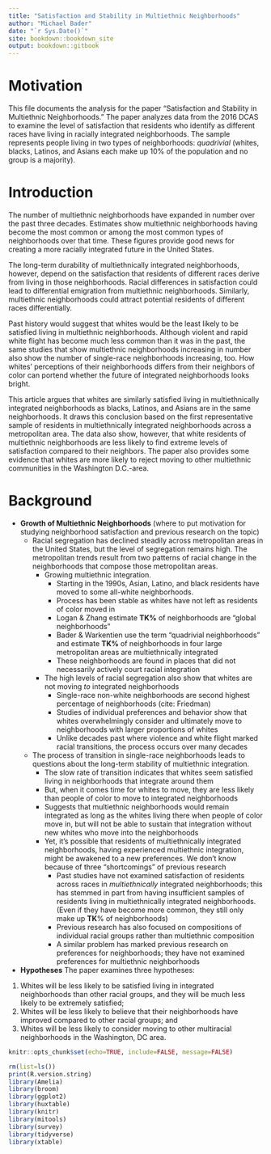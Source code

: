 ---
title: "Satisfaction and Stability in Multiethnic Neighborhoods"
author: "Michael Bader"
date: "`r Sys.Date()`"
site: bookdown::bookdown_site
output: bookdown::gitbook
---

# Motivation
This file documents the analysis for the paper "Satisfaction and Stability in Multiethnic Neighborhoods." The paper analyzes data from the 2016 DCAS to examine the level of satisfaction that residents who identify as different races have living in racially integrated neighborhoods. The sample represents people living in two types of neighborhoods: *quadrivial* (whites, blacks, Latinos, and Asians each make up 10% of the population and no group is a majority). 



# Introduction
The number of multiethnic neighborhoods have expanded in number over the past three decades. Estimates show multiethnic neighborhoods having become the most common or among the most common types of neighborhoods over that time. These figures provide good news for creating a more racially integrated future in the United States. 

The long-term durability of multiethnically integrated neighborhoods, however, depend on the satisfaction that residents of different races derive from living in those neighborhoods. Racial differences in satisfaction could lead to differential emigration from multiethnic neighborhoods. Similarly, multiethnic neighborhoods could attract potential residents of different races differentially. 

Past history would suggest that whites would be the least likely to be satisfied living in multiethnic neighborhoods. Although violent and rapid white flight has become much less common than it was in the past, the same studies that show multiethnic neighborhoods increasing in number also show the number of single-race neighborhoods increasing, too. How whites' perceptions of their neighborhoods differs from their neighbors of color can portend whether the future of integrated neighborhoods looks bright. 

This article argues that whites are similarly satisfied living in multiethnically integrated neighborhoods as blacks, Latinos, and Asians are in the same neighborhoods. It draws this conclusion based on the first representative sample of residents in multiethnically integrated neighborhoods across a metropolitan area. The data also show, however, that white residents of multiethnic neighborhoods are less likely to find extreme levels of satisfaction compared to their neighbors. The paper also provides some evidence that whites are more likely to reject moving to other multiethnic communities in the Washington D.C.-area. 

# Background

* **Growth of Multiethnic Neighborhoods** (where to put motivation for studying neighborhood satisfaction and previous research on the topic)
    * Racial segregation has declined steadily across metropolitan areas in the United States, but the level of segregation remains high. The metropolitan trends result from two patterns of racial change in the neighborhoods that compose those metropolitan areas.
        * Growing multiethnic integration.
            * Starting in the 1990s, Asian, Latino, and black residents have moved to some all-white neighborhoods. 
            * Process has been stable as whites have not left as residents of color moved in
            * Logan & Zhang estimate **TK%** of neighborhoods are "global neighborhoods"
            * Bader & Warkentien use the term "quadrivial neighborhoods" and estimate **TK%** of neighborhoods in four large metropolitan areas are multiethnically integrated
            * These neighborhoods are found in places that did not necessarily actively court racial integration
        * The high levels of racial segregation also show that whites are not moving *to* integrated neighborhoods
            * Single-race non-white neighborhoods are second highest percentage of neighborhoods (cite: Friedman)
            * Studies of individual preferences and behavior show that whites overwhelmingly consider and ultimately move to neighborhoods with larger proportions of whites
            * Unlike decades past where violence and white flight marked racial transitions, the process occurs over many decades
    * The process of transition in single-race neighborhoods leads to questions about the long-term stability of multiethnic integration. 
        * The slow rate of transition indicates that whites seem satisfied living in neighborhoods that integrate around them
        * But, when it comes time for whites to move, they are less likely than people of color to move to integrated neighborhoods
        * Suggests that multiethnic neighborhoods would remain integrated as long as the whites living there when people of color move in, but will not be able to sustain that integration without new whites who move into the neighborhoods
        * Yet, it's possible that residents of multiethnically integrated neighborhoods, having experienced multiethnic integration, might be awakened to a new preferences. We don't know because of three "shortcomings" of previous research
            * Past studies have not examined satisfaction of residents across races in *multiethnically* integrated neighborhoods; this has stemmed in part from having insufficient samples of residents living in multiethnically integrated neighborhoods. (Even if they have become more common, they still only make up **TK**% of neighborhoods)
            * Previous research has also focused on compositions of individual racial groups rather than multiethnic composition
            * A similar problem has marked previous research on preferences for neighborhoods; they have not examined preferences for multiethnic neighborhoods
* **Hypotheses**
The paper examines three hypotheses: 

1. Whites will be less likely to be satisfied living in integrated neighborhoods than other racial groups, and they will be much less likely to be extremely satisfied;
2. Whites will be less likely to believe that their neighborhoods have improved compared to other racial groups; and
3. Whites will be less likely to consider moving to other multiracial neighborhoods in the Washington, DC area. 

<!--# Setup-->

```{r setup, include=FALSE}
knitr::opts_chunk$set(echo=TRUE, include=FALSE, message=FALSE)
```

```{r libraries, message=FALSE}
rm(list=ls())
print(R.version.string)
library(Amelia)
library(broom)
library(ggplot2)
library(huxtable)
library(knitr)
library(mitools)
library(survey)
library(tidyverse)
library(xtable)
```




